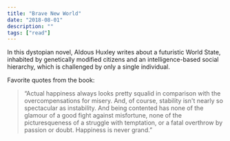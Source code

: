 ```yaml
---
title: "Brave New World"
date: "2018-08-01"
description: ""
tags: ["read"]
---
```


In this dystopian novel, Aldous Huxley writes about a futuristic World State, inhabited by genetically modified citizens and an intelligence-based social hierarchy, which is challenged by only a single individual.

Favorite quotes from the book:

> “Actual happiness always looks pretty squalid in comparison with the overcompensations for misery. And, of course, stability isn't nearly so spectacular as instability. And being contented has none of the glamour of a good fight against misfortune, none of the picturesqueness of a struggle with temptation, or a fatal overthrow by passion or doubt. Happiness is never grand.”
